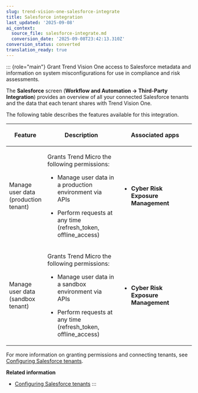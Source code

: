 ```yaml
---
slug: trend-vision-one-salesforce-integrate
title: Salesforce integration
last_updated: '2025-09-08'
ai_context:
  source_file: salesforce-integrate.md
  conversion_date: '2025-09-08T23:42:13.310Z'
conversion_status: converted
translation_ready: true
---
```


::: {role="main"}
Grant Trend Vision One access to Salesforce metadata and information on system misconfigurations for use in compliance and risk assessments.

The **Salesforce** screen (**Workflow and Automation → Third-Party Integration**) provides an overview of all your connected Salesforce tenants and the data that each tenant shares with Trend Vision One.

The following table describes the features available for this integration.

<table>
<colgroup>
<col style="width: 20%" />
<col style="width: 40%" />
<col style="width: 40%" />
</colgroup>
<thead>
<tr>
<th><p>Feature</p></th>
<th><p>Description</p></th>
<th><p>Associated apps</p></th>
</tr>
</thead>
<tbody>
<tr>
<td><p>Manage user data (production tenant)</p></td>
<td><p>Grants Trend Micro the following permissions:</p>
<ul>
<li><p>Manage user data in a production environment via APIs</p></li>
<li><p>Perform requests at any time (refresh_token, offline_access)</p></li>
</ul></td>
<td><ul>
<li><p><strong>Cyber Risk Exposure Management</strong></p></li>
</ul></td>
</tr>
<tr>
<td><p>Manage user data (sandbox tenant)</p></td>
<td><p>Grants Trend Micro the following permissions:</p>
<ul>
<li><p>Manage user data in a sandbox environment via APIs</p></li>
<li><p>Perform requests at any time (refresh_token, offline_access)</p></li>
</ul></td>
<td><ul>
<li><p><strong>Cyber Risk Exposure Management</strong></p></li>
</ul></td>
</tr>
</tbody>
</table>

For more information on granting permissions and connecting tenants, see [Configuring Salesforce tenants](salesforce-tennants.mdx).

**Related information**

- [Configuring Salesforce tenants](salesforce-tennants.md "Connect Salesforce tenants to share Salesforce metadata and information on system misconfigurations with Trend Vision One.")
:::
